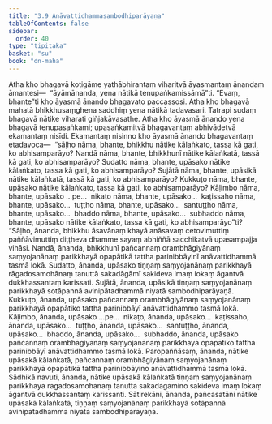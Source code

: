 ```yaml
---
title: "3.9 Anāvattidhammasambodhiparāyaṇa"
tableOfContents: false
sidebar:
  order: 40
type: "tipitaka"
basket: "su"
book: "dn-maha"
---
```



<DynamicBreadcrumb />

<Division number="156" book="dn-maha">

<Paragraph number="330" book="dn-maha">
Atha kho bhagavā koṭigāme yathābhirantaṃ viharitvā āyasmantaṃ ānandaṃ āmantesi—  “āyāmānanda, yena nātikā tenupaṅkamissāmā”ti. “Evaṃ, bhante”ti kho āyasmā ānando bhagavato paccassosi. Atha kho bhagavā mahatā bhikkhusaṃghena saddhiṃ yena nātikā tadavasari. Tatrapi sudaṃ bhagavā nātike viharati giñjakāvasathe. Atha kho āyasmā ānando yena bhagavā tenupasaṅkami; upasaṅkamitvā bhagavantaṃ abhivādetvā ekamantaṃ nisīdi. Ekamantaṃ nisinno kho āyasmā ānando bhagavantaṃ etadavoca—  “sāḷho nāma, bhante, bhikkhu nātike kālaṅkato, tassa kā gati, ko abhisamparāyo? Nandā nāma, bhante, bhikkhunī nātike kālaṅkatā, tassā kā gati, ko abhisamparāyo? Sudatto nāma, bhante, upāsako nātike kālaṅkato, tassa kā gati, ko abhisamparāyo? Sujātā nāma, bhante, upāsikā nātike kālaṅkatā, tassā kā gati, ko abhisamparāyo? Kukkuṭo nāma, bhante, upāsako nātike kālaṅkato, tassa kā gati, ko abhisamparāyo? Kāḷimbo nāma, bhante, upāsako …pe…  nikaṭo nāma, bhante, upāsako…  kaṭissaho nāma, bhante, upāsako…  tuṭṭho nāma, bhante, upāsako…  santuṭṭho nāma, bhante, upāsako…  bhaddo nāma, bhante, upāsako…  subhaddo nāma, bhante, upāsako nātike kālaṅkato, tassa kā gati, ko abhisamparāyo”ti?
</Paragraph>

</Division>
<Division number="157" book="dn-maha">

<Paragraph number="331" book="dn-maha">
“Sāḷho, ānanda, bhikkhu āsavānaṃ khayā anāsavaṃ cetovimuttiṃ paññāvimuttiṃ diṭṭheva dhamme sayaṃ abhiññā sacchikatvā upasampajja vihāsi. Nandā, ānanda, bhikkhunī pañcannaṃ orambhāgiyānaṃ saṃyojanānaṃ parikkhayā opapātikā tattha parinibbāyinī anāvattidhammā tasmā lokā. Sudatto, ānanda, upāsako tiṇṇaṃ saṃyojanānaṃ parikkhayā rāgadosamohānaṃ tanuttā sakadāgāmī sakideva imaṃ lokaṃ āgantvā dukkhassantaṃ karissati. Sujātā, ānanda, upāsikā tiṇṇaṃ saṃyojanānaṃ parikkhayā sotāpannā avinipātadhammā niyatā sambodhiparāyaṇā. Kukkuṭo, ānanda, upāsako pañcannaṃ orambhāgiyānaṃ saṃyojanānaṃ parikkhayā opapātiko tattha parinibbāyī anāvattidhammo tasmā lokā. Kāḷimbo, ānanda, upāsako …pe…  nikaṭo, ānanda, upāsako…  kaṭissaho, ānanda, upāsako…  tuṭṭho, ānanda, upāsako…  santuṭṭho, ānanda, upāsako…  bhaddo, ānanda, upāsako…  subhaddo, ānanda, upāsako pañcannaṃ orambhāgiyānaṃ saṃyojanānaṃ parikkhayā opapātiko tattha parinibbāyī anāvattidhammo tasmā lokā. Paropaññāsaṃ, ānanda, nātike upāsakā kālaṅkatā, pañcannaṃ orambhāgiyānaṃ saṃyojanānaṃ parikkhayā opapātikā tattha parinibbāyino anāvattidhammā tasmā lokā. Sādhikā navuti, ānanda, nātike upāsakā kālaṅkatā tiṇṇaṃ saṃyojanānaṃ parikkhayā rāgadosamohānaṃ tanuttā sakadāgāmino sakideva imaṃ lokaṃ āgantvā dukkhassantaṃ karissanti. Sātirekāni, ānanda, pañcasatāni nātike upāsakā kālaṅkatā, tiṇṇaṃ saṃyojanānaṃ parikkhayā sotāpannā avinipātadhammā niyatā sambodhiparāyaṇā.
</Paragraph>
</Division>